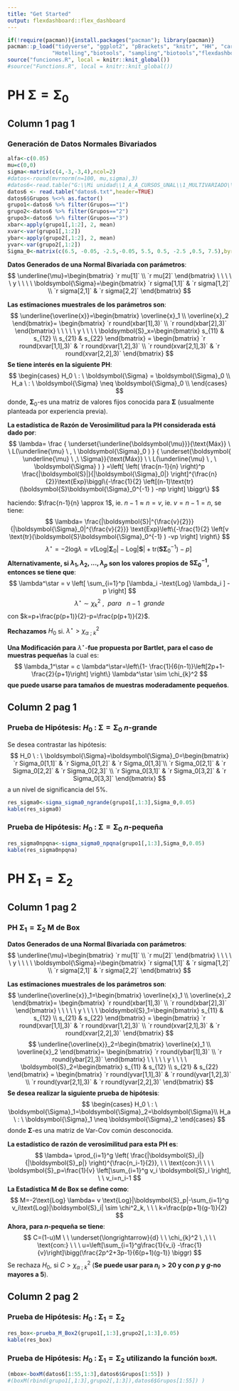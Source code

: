 ```yaml
---
title: "Get Started"
output: flexdashboard::flex_dashboard
---
```


```r
if(!require(pacman)){install.packages("pacman"); library(pacman)}
pacman::p_load("tidyverse", "ggplot2", "pBrackets", "knitr", "HH", "car", "rgl","latex2exp","magrittr","ICSNP","rrcov",
              "Hotelling","biotools", "sampling","biotools","flexdashboard","MASS","mvtnorm","MVN")
source("funciones.R", local = knitr::knit_global())
#source("Functions.R", local = knitr::knit_global())
```

**PH $\boldsymbol{\Sigma}=\boldsymbol{\Sigma}_0$**
=========================================

Column 1 pag 1
--------------------------------------------------

### **Generación de Datos Normales Bivariados**

```r
alfa<-c(0.05)
mu=c(0,0)
sigma<-matrix(c(4,-3,-3,4),ncol=2)
#datos<-round(mvrnorm(n=100, mu,sigma),3)
#datos6<-read.table("G:\\Mi unidad\\1_A_A_CURSOS_UNAL\\1_MULTIVARIADO\\2022_I\\tableros_IAM\\datos\\datos6.txt",header=TRUE)
datos6 <- read.table("datos6.txt",header=TRUE)
datos6$Grupos %<>% as.factor()
grupo1<-datos6 %>% filter(Grupos=="1")
grupo2<-datos6 %>% filter(Grupos=="2")
grupo3<-datos6 %>% filter(Grupos=="3")
xbar<-apply(grupo1[,1:2], 2, mean)
xvar<-var(grupo1[,1:2])
ybar<-apply(grupo2[,1:2], 2, mean)
yvar<-var(grupo2[,1:2])
Sigma_0<-matrix(c(6.5, -0.05, -2.5,-0.05, 5.5, 0.5, -2.5 ,0.5, 7.5),byrow=TRUE,ncol=3)
```

**Datos Generados de una Normal Bivariada con parámetros**:
$$
\underline{\mu}=\begin{bmatrix} `r mu[1]` \\ `r mu[2]`  \end{bmatrix} \ \ \ \ \ y \ \ \ \ \boldsymbol{\Sigma}=\begin{bmatrix} `r sigma[1,1]` & `r sigma[1,2]` \\ `r sigma[2,1]` & `r sigma[2,2]` \end{bmatrix} $$

**Las estimaciones muestrales de los parámetros son**:
$$
\underline{\overline{x}}=\begin{bmatrix} \overline{x}_1 \\ \overline{x}_2  \end{bmatrix}= \begin{bmatrix} `r  round(xbar[1],3)` \\ `r round(xbar[2],3)`  \end{bmatrix} \ \ \ \ \ y \ \ \ \ \boldsymbol{S}_x=\begin{bmatrix} s_{11} & s_{12} \\ s_{21} & s_{22} \end{bmatrix} =  \begin{bmatrix} `r round(xvar[1,1],3)` & `r round(xvar[1,2],3)` \\ `r round(xvar[2,1],3)` & `r round(xvar[2,2],3)` \end{bmatrix} 
$$
**Se tiene interés en la siguiente PH**:
$$
\begin{cases}
H_0 \  : \ \boldsymbol{\Sigma} = \boldsymbol{\Sigma}_0 \\
H_a \  : \ \boldsymbol{\Sigma} \neq \boldsymbol{\Sigma}_0 \\
\end{cases}
$$
donde, $\boldsymbol{\Sigma}_0$-es una matriz de valores fijos  conocida para $\boldsymbol{\Sigma}$ (usualmente planteada por experiencia previa). 

**La estadística de Razón de Verosimilitud para la PH considerada está dado por**:
$$
\lambda= \frac { \underset{\underline{\boldsymbol{\mu}}}{\text{Máx}} \ \  L(\underline{\mu} \ , \ \boldsymbol{\Sigma}_0 ) } { \underset{\boldsymbol{ \underline{\mu} \ ,\ \Sigma}}{\text{Máx}} \ \ L(\underline{\mu} \ , \ \boldsymbol{\Sigma} ) } =\left[ \left( \frac{n-1}{n} \right)^p \frac{|\boldsymbol{S}|}{|\boldsymbol{\Sigma}_0|}   \right]^{\frac{n}{2}}\text{Exp}\biggl\{-\frac{1}{2} \left[(n-1)\text{tr}(\boldsymbol{S}\boldsymbol{\Sigma}_0^{-1} ) -np  \right] \biggr\} 
$$

haciendo: $\frac{n-1}{n} \approx 1$, ie. $n-1 \approx n = v$, ie. $v=n-1=n$, se tiene: 
$$
\lambda= \frac{|\boldsymbol{S}|^{\frac{v}{2}}}{|\boldsymbol{\Sigma}_0|^{\frac{v}{2}}}  \text{Exp}\left\{-\frac{1}{2} \left[v \text{tr}(\boldsymbol{S}\boldsymbol{\Sigma}_0^{-1} ) -vp  \right] \right\} 
$$ 
$$
\lambda^\star = -2\text{log}\lambda= v \left[ \text{Log}|\boldsymbol{\Sigma}_0| -  \text{Log}|\boldsymbol{S}| + \text{tr}(\boldsymbol{S}\boldsymbol{\Sigma}_0^{-1} ) -p \right]\ 
$$ 
**Alternativamente, si $\lambda_1,\lambda_2,\ldots,\lambda_p$ son los valores propios de $\boldsymbol{S\Sigma_0^{-1}}$, entonces se tiene que**: 
$$
\lambda^\star = v \left[ \sum_{i=1}^p [\lambda_i -\text{Log} \lambda_i ] -p \right]
$$
$$
\lambda^\star \sim \chi_{k}^2 \  , \ \ para \  \ \ n-1\ \  grande
$$
con $k=p+\frac{p(p+1)}{2}-p=\frac{p(p+1)}{2}$.

**Rechazamos** $H_0$ si. $\lambda^\star > \chi_{\alpha\ ;\ k}^2$

**Una Modificación para** $\lambda^\star$-**fue propuesta por Bartlet, para el caso de muestras pequeñas** la cual es:
$$
\lambda_1^\star = c \lambda^\star=\left\{1- \frac{1}{6(n-1)}\left[2p+1-\frac{2}{p+1}\right]  \right\} \lambda^\star \sim \chi_{k}^2 
$$
**que puede usarse para tamaños de muestras moderadamente pequeños**.


Column 2 pag 1 
--------------------------------------------------

### **Prueba de Hipótesis: $H_0 \ : \  \boldsymbol{\Sigma}=\boldsymbol{\Sigma}_0$ $n$-grande**

Se desea contrastar las hipótesis:
$$
 H_0 \ : \ \boldsymbol{\Sigma}=\boldsymbol{\Sigma}_0=\begin{bmatrix} 
`r Sigma_0[1,1]`  & `r Sigma_0[1,2]` & `r Sigma_0[1,3]`\\ `r Sigma_0[2,1]` & `r Sigma_0[2,2]` & `r Sigma_0[2,3]` \\ `r Sigma_0[3,1]` & `r Sigma_0[3,2]` & `r Sigma_0[3,3]`
\end{bmatrix}
$$ 
a un nivel de significancia del $5\%$.

```r
res_sigma0<-sigma_sigma0_ngrande(grupo1[,1:3],Sigma_0,0.05) 
kable(res_sigma0)
```

### **Prueba de Hipótesis: $H_0 \ : \  \boldsymbol{\Sigma}=\boldsymbol{\Sigma}_0$ $n$-pequeña**

```r
res_sigma0npqna<-sigma_sigma0_npqna(grupo1[,1:3],Sigma_0,0.05) 
kable(res_sigma0npqna)
```

**PH $\boldsymbol{\Sigma}_1=\boldsymbol{\Sigma}_2$**
=================================================

Column 1 pag 2
--------------------------------------------------

### **PH $\boldsymbol{\Sigma}_1=\boldsymbol{\Sigma}_2$ M de Box**

**Datos Generados de una Normal Bivariada con parámetros**:
$$
\underline{\mu}=\begin{bmatrix} `r mu[1]` \\ `r mu[2]`  \end{bmatrix} \ \ \ \ \ y \ \ \ \ \boldsymbol{\Sigma}=\begin{bmatrix} `r sigma[1,1]` & `r sigma[1,2]` \\ `r sigma[2,1]` & `r sigma[2,2]` \end{bmatrix} $$

**Las estimaciones muestrales de los parámetros son**:
$$
\underline{\overline{x}}_1=\begin{bmatrix} \overline{x}_1 \\ \overline{x}_2  \end{bmatrix}= \begin{bmatrix} `r  round(xbar[1],3)` \\ `r round(xbar[2],3)`  \end{bmatrix} \ \ \ \ \ y \ \ \ \ \boldsymbol{S}_1=\begin{bmatrix} s_{11} & s_{12} \\ s_{21} & s_{22} \end{bmatrix} =  \begin{bmatrix} `r round(xvar[1,1],3)` & `r round(xvar[1,2],3)` \\ `r round(xvar[2,1],3)` & `r round(xvar[2,2],3)` \end{bmatrix} 
$$
$$
\underline{\overline{x}}_2=\begin{bmatrix} \overline{x}_1 \\ \overline{x}_2  \end{bmatrix}= \begin{bmatrix} `r  round(ybar[1],3)` \\ `r round(ybar[2],3)`  \end{bmatrix} \ \ \ \ \ y \ \ \ \ \boldsymbol{S}_2=\begin{bmatrix} s_{11} & s_{12} \\ s_{21} & s_{22} \end{bmatrix} =  \begin{bmatrix} `r round(yvar[1,1],3)` & `r round(yvar[1,2],3)` \\ `r round(yvar[2,1],3)` & `r round(yvar[2,2],3)` \end{bmatrix} 
$$
**Se desea realizar la siguiente prueba de hipótesis**:
$$
\begin{cases}
H_0 \ : \ \boldsymbol{\Sigma}_1=\boldsymbol{\Sigma}_2=\boldsymbol{\Sigma}\\
H_a \ : \ \boldsymbol{\Sigma}_1 \neq  \boldsymbol{\Sigma}_2
\end{cases}
$$
donde $\boldsymbol{\Sigma}$-es una matriz de Var-Cov común desconocida. 

**La estadístico de razón de verosimilitud para esta PH es**:
$$
\lambda= \prod_{i=1}^g \left( \frac{|\boldsymbol{S}_i|}{|\boldsymbol{S}_p|} \right)^{\frac{n_i-1}{2}}, \ \ \text{con:}\ \ \ \ \boldsymbol{S}_p=\frac{1}{v} \left[\sum_{i=1}^g v_i \boldsymbol{S}_i \right], \ \ v_i=n_i-1
$$
**La Estadística M de Box se define como**:  
$$
M=-2\text{Log} \lambda= v \text{Log}|\boldsymbol{S}_p|-\sum_{i=1}^g v_i\text{Log}|\boldsymbol{S}_i| \sim \chi^2_k, \ \ \  k=\frac{p(p+1)(g-1)}{2}
$$
**Ahora, para $n$-pequeña se tiene**: 
$$
C=(1-u)M \ \ \underset{\longrightarrow}{d} \ \ \chi_{k}^2 \  ,\ \ \ \text{con:} \ \ \ u=\left[\sum_{i=1}^g\frac{1}{v_i} -\frac{1}{v}\right]\bigg(\frac{2p^2+3p-1}{6(p+1)(g-1)} \biggr)
$$
Se rechaza $H_0$, si $C > \chi_{\alpha \ ; \ k}^2$   (**Se puede usar para $n_i>20$ y con $p$ y $g$-no mayores a 5**).


Column 2 pag 2 
--------------------------------------------------

### **Prueba de Hipótesis: $H_0 \ : \  \boldsymbol{\Sigma}_1=\boldsymbol{\Sigma}_2$**

```r
res_box<-prueba_M_Box2(grupo1[,1:3],grupo2[,1:3],0.05)
kable(res_box)
```

### **Prueba de Hipótesis: $H_0 \ : \  \boldsymbol{\Sigma}_1=\boldsymbol{\Sigma}_2$ utilizando la función ``boxM``**.

```r
(mbox<-boxM(datos6[1:55,1:3],datos6$Grupos[1:55]) )
#(boxM(rbind(grupo1[,1:3],grupo2[,1:3]),datos6$Grupos[1:55]) )
```





